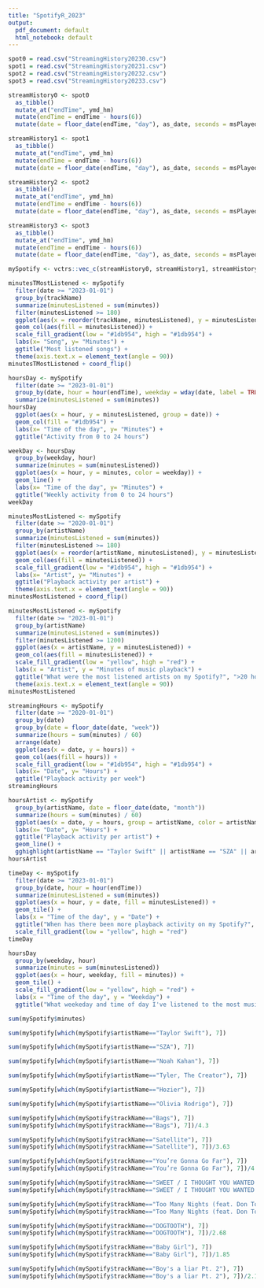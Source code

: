 ```yaml
---
title: "SpotifyR_2023"
output:
  pdf_document: default
  html_notebook: default
---
```



```r
spot0 = read.csv("StreamingHistory20230.csv")
spot1 = read.csv("StreamingHistory20231.csv")
spot2 = read.csv("StreamingHistory20232.csv")
spot3 = read.csv("StreamingHistory20233.csv")
```

```r
streamHistory0 <- spot0  
  as_tibble()  
  mutate_at("endTime", ymd_hm)  
  mutate(endTime = endTime - hours(6))  
  mutate(date = floor_date(endTime, "day"), as_date, seconds = msPlayed / 1000, minutes = seconds / 60)

streamHistory1 <- spot1 
  as_tibble()  
  mutate_at("endTime", ymd_hm)  
  mutate(endTime = endTime - hours(6))  
  mutate(date = floor_date(endTime, "day"), as_date, seconds = msPlayed / 1000, minutes = seconds / 60)

streamHistory2 <- spot2  
  as_tibble()  
  mutate_at("endTime", ymd_hm)  
  mutate(endTime = endTime - hours(6))  
  mutate(date = floor_date(endTime, "day"), as_date, seconds = msPlayed / 1000, minutes = seconds / 60)

streamHistory3 <- spot3  
  as_tibble()  
  mutate_at("endTime", ymd_hm) 
  mutate(endTime = endTime - hours(6))  
  mutate(date = floor_date(endTime, "day"), as_date, seconds = msPlayed / 1000, minutes = seconds / 60)
```

```r
mySpotify <- vctrs::vec_c(streamHistory0, streamHistory1, streamHistory2, streamHistory3)
```


```r
minutesTMostListened <- mySpotify 
  filter(date >= "2023-01-01") 
  group_by(trackName)  
  summarize(minutesListened = sum(minutes))  
  filter(minutesListened >= 180) 
  ggplot(aes(x = reorder(trackName, minutesListened), y = minutesListened)) + 
  geom_col(aes(fill = minutesListened)) +
  scale_fill_gradient(low = "#1db954", high = "#1db954") + 
  labs(x= "Song", y= "Minutes") + 
  ggtitle("Most listened songs") +
  theme(axis.text.x = element_text(angle = 90))
minutesTMostListened + coord_flip()
```

```r
hoursDay <- mySpotify  
  filter(date >= "2023-01-01")  
  group_by(date, hour = hour(endTime), weekday = wday(date, label = TRUE)) 
  summarize(minutesListened = sum(minutes))
hoursDay  
  ggplot(aes(x = hour, y = minutesListened, group = date)) + 
  geom_col(fill = "#1db954") + 
  labs(x= "Time of the day", y= "Minutes") + 
  ggtitle("Activity from 0 to 24 hours")
```

```r
weekDay <- hoursDay  
  group_by(weekday, hour)  
  summarize(minutes = sum(minutesListened))  
  ggplot(aes(x = hour, y = minutes, color = weekday)) + 
  geom_line() + 
  labs(x= "Time of the day", y= "Minutes") + 
  ggtitle("Weekly activity from 0 to 24 hours") 
weekDay
```

```r
minutesMostListened <- mySpotify 
  filter(date >= "2020-01-01")  
  group_by(artistName)  
  summarize(minutesListened = sum(minutes))  
  filter(minutesListened >= 180) 
  ggplot(aes(x = reorder(artistName, minutesListened), y = minutesListened)) + 
  geom_col(aes(fill = minutesListened)) + 
  scale_fill_gradient(low = "#1db954", high = "#1db954") + 
  labs(x= "Artist", y= "Minutes") + 
  ggtitle("Playback activity per artist") +
  theme(axis.text.x = element_text(angle = 90))
minutesMostListened + coord_flip()
```

```r
minutesMostListened <- mySpotify 
  filter(date >= "2023-01-01") 
  group_by(artistName) 
  summarize(minutesListened = sum(minutes)) 
  filter(minutesListened >= 1200) 
  ggplot(aes(x = artistName, y = minutesListened)) +
  geom_col(aes(fill = minutesListened)) +
  scale_fill_gradient(low = "yellow", high = "red") +
  labs(x = "Artist", y = "Minutes of music playback") +
  ggtitle("What were the most listened artists on my Spotify?", ">20 hours listened") +
  theme(axis.text.x = element_text(angle = 90))
minutesMostListened
```


```r
streamingHours <- mySpotify  
  filter(date >= "2020-01-01")  
  group_by(date)  
  group_by(date = floor_date(date, "week")) 
  summarize(hours = sum(minutes) / 60)  
  arrange(date)  
  ggplot(aes(x = date, y = hours)) + 
  geom_col(aes(fill = hours)) + 
  scale_fill_gradient(low = "#1db954", high = "#1db954") + 
  labs(x= "Date", y= "Hours") + 
  ggtitle("Playback activity per week")
streamingHours
```


```r
hoursArtist <- mySpotify  
  group_by(artistName, date = floor_date(date, "month"))  
  summarize(hours = sum(minutes) / 60)  
  ggplot(aes(x = date, y = hours, group = artistName, color = artistName)) + 
  labs(x= "Date", y= "Hours") + 
  ggtitle("Playback activity per artist") +
  geom_line() + 
  gghighlight(artistName == "Taylor Swift" || artistName == "SZA" || artistName == "Noah Kahan"|| artistName == "Tyler, The Creator") 
hoursArtist
```


```r
timeDay <- mySpotify 
  filter(date >= "2023-01-01") 
  group_by(date, hour = hour(endTime)) 
  summarize(minutesListened = sum(minutes)) 
  ggplot(aes(x = hour, y = date, fill = minutesListened)) +
  geom_tile() +
  labs(x = "Time of the day", y = "Date") +
  ggtitle("When has there been more playback activity on my Spotify?", "Activity by date and time of day") +
  scale_fill_gradient(low = "yellow", high = "red")
timeDay
```

```r
hoursDay 
  group_by(weekday, hour) 
  summarize(minutes = sum(minutesListened)) 
  ggplot(aes(x = hour, weekday, fill = minutes)) +
  geom_tile() +
  scale_fill_gradient(low = "yellow", high = "red") +
  labs(x = "Time of the day", y = "Weekday") +
  ggtitle("What weekeday and time of day I've listened to the most music on Spotify?", "Weekly activity from 0 to 24 hours")
```

```r
sum(mySpotify$minutes)

```

```r
sum(mySpotify[which(mySpotify$artistName=="Taylor Swift"), 7])

```


```r
sum(mySpotify[which(mySpotify$artistName=="SZA"), 7])

```

```r
sum(mySpotify[which(mySpotify$artistName=="Noah Kahan"), 7])

```

```r
sum(mySpotify[which(mySpotify$artistName=="Tyler, The Creator"), 7])

```

```r
sum(mySpotify[which(mySpotify$artistName=="Hozier"), 7])

```

```r
sum(mySpotify[which(mySpotify$artistName=="Olivia Rodrigo"), 7])

```

```r
sum(mySpotify[which(mySpotify$trackName=="Bags"), 7])
sum(mySpotify[which(mySpotify$trackName=="Bags"), 7])/4.3

```

```r
sum(mySpotify[which(mySpotify$trackName=="Satellite"), 7])
sum(mySpotify[which(mySpotify$trackName=="Satellite"), 7])/3.63

```

```r
sum(mySpotify[which(mySpotify$trackName=="You’re Gonna Go Far"), 7])
sum(mySpotify[which(mySpotify$trackName=="You’re Gonna Go Far"), 7])/4.76
```

```r
sum(mySpotify[which(mySpotify$trackName=="SWEET / I THOUGHT YOU WANTED TO DANCE (feat. Brent Faiyaz & Fana Hues)"), 7])
sum(mySpotify[which(mySpotify$trackName=="SWEET / I THOUGHT YOU WANTED TO DANCE (feat. Brent Faiyaz & Fana Hues)"), 7])/9.8
```

```r
sum(mySpotify[which(mySpotify$trackName=="Too Many Nights (feat. Don Toliver & with Future)"), 7])
sum(mySpotify[which(mySpotify$trackName=="Too Many Nights (feat. Don Toliver & with Future)"), 7])/3.32
```

```r
sum(mySpotify[which(mySpotify$trackName=="DOGTOOTH"), 7])
sum(mySpotify[which(mySpotify$trackName=="DOGTOOTH"), 7])/2.68

```


```r
sum(mySpotify[which(mySpotify$trackName=="Baby Girl"), 7])
sum(mySpotify[which(mySpotify$trackName=="Baby Girl"), 7])/1.85
```

```r
sum(mySpotify[which(mySpotify$trackName=="Boy's a liar Pt. 2"), 7])
sum(mySpotify[which(mySpotify$trackName=="Boy's a liar Pt. 2"), 7])/2.18
```






